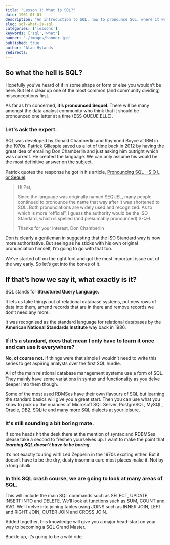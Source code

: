 ```yaml
---
title: "Lesson 1: What is SQL?"
date: 1901-01-01
description: "An introduction to SQL, how to pronounce SQL, where it was developed and what you can use it for."
slug: sql-what-is-sql
categories: ['lessons']
keywords: ['sql','what']
banner: './images/banner.jpg'
published: true
author: 'Alan Hylands'
redirects:
---
```

## So what the hell is SQL?

Hopefully you&#8217;ve heard of it in some shape or form or else you wouldn&#8217;t be here. But let&#8217;s clear up one of the most common (and community dividing) misconceptions first.

As far as I&#8217;m concerned, **it&#8217;s pronounced Sequel**. There will be many amongst the data analyst community who think that it should be pronounced one letter at a time (ESS QUEUE ELLE).

### Let's ask the expert.

SQL was developed by Donald Chamberlin and Raymond Boyce at IBM in the 1970s. [Patrick Gillespie](http://patorjk.com/blog/) saved us a lot of time back in 2012 by having the great idea of emailing Don Chamberlin and just asking him outright which was correct. He created the language. We can only assume his would be the most definitive answer on the subject.

Patrick quotes the response he got in his article, [Pronouncing SQL &#8211; S Q L or Sequel](http://patorjk.com/blog/2012/01/26/pronouncing-sql-s-q-l-or-sequel/):

> Hi Pat,
> 
> Since the language was originally named SEQUEL, many people continued to pronounce the name that way after it was shortened to SQL. Both pronunciations are widely used and recognized. As to which is more “official”, I guess the authority would be the ISO Standard, which is spelled (and presumably pronounced) S-Q-L.
> 
> Thanks for your interest,
> Don Chamberlin

Don is clearly a gentleman in suggesting that the ISO Standard way is now more authoritative. But seeing as he sticks with his own original pronunciation himself, I&#8217;m going to go with that too.

We&#8217;ve started off on the right foot and got the most important issue out of the way early. So let&#8217;s get into the bones of it.

## If that&#8217;s how we say it, what exactly is it?

SQL stands for **Structured Query Language.** 

It lets us take things out of relational database systems, put new rows of data into them, amend records that are in there and remove records we don&#8217;t need any more.

It was recognised as the standard language for relational databases by the **American National Standards Institute** way back in 1986.

### If it&#8217;s a standard, does that mean I only have to learn it once and can use it everywhere?

**No, of course not.** If things were that simple I wouldn&#8217;t need to write this series to get aspiring analysts over the first SQL hurdle.

All of the main relational database management systems use a form of SQL. They mainly have some variations in syntax and functionality as you delve deeper into them though.

Some of the most used RDMSes have their own flavours of SQL but learning the standard basics will give you a great start. Then you can use what you know to pick up the nuances of Microsoft SQL Server, PostgreSQL, MySQL, Oracle, DB2, SQLite and many more SQL dialects at your leisure.

### It's still sounding a bit boring mate.

If some heads hit the desk there at the mention of syntax and RDBMSes please take a second to freshen yourselves up. I want to make the point that _**learning SQL doesn&#8217;t have to be boring**_.

It&#8217;s not exactly touring with Led Zeppelin in the 1970s exciting either. But it doesn&#8217;t have to be the dry, dusty insomnia cure most places make it. Not by a long chalk.

### In this SQL crash course, we are going to look at many areas of SQL.

This will include the main SQL commands such as SELECT, UPDATE, INSERT INTO and DELETE. We&#8217;ll look at functions such as SUM, COUNT and AVG. We&#8217;ll delve into joining tables using JOINS such as INNER JOIN, LEFT and RIGHT JOIN, OUTER JOIN and CROSS JOIN.

Added together, this knowledge will give you a major head-start on your way to becoming a SQL Grand Master.

Buckle up, it&#8217;s going to be a wild ride.